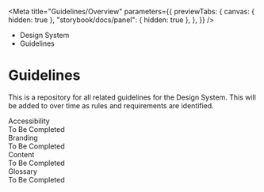 
<Meta
	title="Guidelines/Overview"
	parameters={{
		previewTabs: {
			canvas: { hidden: true },
			"storybook/docs/panel": { hidden: true },
		},
	}}
/>

<div className="act-docs-container">
	<Masthead />
	<main className="act-body">
		<div className="act-flex act-flex-light-purple">
			<div className="act-flex__container act-flex__container-padding-trim">
				<div className="act-flex__grid">
					<div className="act-flex__row">
						<div className="act-col__cw-12">
							<div className="act-box">
								<div className="act-breadcrumbs">
									<ul className="act-breadcrumbs__container">
										<li className="act-breadcrumbs__crumb act-h6">
											<LinkTo className="act-breadcrumbs__crumb__link" kind="system-introduction--page">
												Design System <i className="fa-solid fa-angle-right"></i>
											</LinkTo>
										</li>
										<li className="act-breadcrumbs__crumb act-h6">
											<LinkTo className="act-breadcrumbs__crumb__link" kind="guidelines-overview--page">
												Guidelines <i className="fa-solid fa-angle-right"></i>
											</LinkTo>
										</li>
									</ul>
								</div>
								<h1>Guidelines</h1>
							</div>
						</div>
					</div>
				</div>
			</div>
		</div>
		<div className="act-flex">
			<div className="act-flex__container">
				<div className="act-flex__grid">
					<div className="act-flex__row">
						<div className="act-col__cw-12">
							<div className="act-box">
								<p>This is a repository for all related guidelines for the Design System. This will be added to over time as rules and requirements are identified.</p>
								<div className="act-card-grid">
									<LinkTo className="act-card act-card__primary act-card__feature--icon" kind="guidelines-accessibility--page">
										<div className="act-card__container">
											<div className="act-card__content">
												<div className="act-card__icon">
													<i class="fa-solid fa-universal-access"></i>
												</div>
												<div className="act-card__title">Accessibility</div>
												<div className="act-card__description">To Be Completed</div>
												<div className="act-card__cta">
													<i className="fa-solid fa-arrow-right"></i>
												</div>
											</div>
										</div>
									</LinkTo>
									<LinkTo className="act-card act-card__primary act-card__feature--icon" kind="guidelines-branding--page">
										<div className="act-card__container">
											<div className="act-card__content">
												<div className="act-card__icon">
													<i class="fa-solid fa-swatchbook"></i>
												</div>
												<div className="act-card__title">Branding</div>
												<div className="act-card__description">To Be Completed</div>
												<div className="act-card__cta">
													<i className="fa-solid fa-arrow-right"></i>
												</div>
											</div>
										</div>
									</LinkTo>
									<LinkTo className="act-card act-card__primary act-card__feature--icon" kind="guidelines-content--page">
										<div className="act-card__container">
											<div className="act-card__content">
												<div className="act-card__icon">
													<i class="fa-solid fa-book"></i>
												</div>
												<div className="act-card__title">Content</div>
												<div className="act-card__description">To Be Completed</div>
												<div className="act-card__cta">
													<i className="fa-solid fa-arrow-right"></i>
												</div>
											</div>
										</div>
									</LinkTo>
									<LinkTo className="act-card act-card__primary act-card__feature--icon" kind="guidelines-glossary--page">
										<div className="act-card__container">
											<div className="act-card__content">
												<div className="act-card__icon">
													<i class="fa-solid fa-language"></i>
												</div>
												<div className="act-card__title">Glossary</div>
												<div className="act-card__description">To Be Completed</div>
												<div className="act-card__cta">
													<i className="fa-solid fa-arrow-right"></i>
												</div>
											</div>
										</div>
									</LinkTo>
								</div>
							</div>
						</div>
					</div>
				</div>
			</div>
		</div>
	</main>
	<footer className="act-footer">
		<AoC />
		<Footer />
	</footer>
</div>
